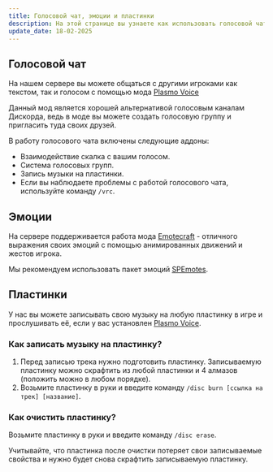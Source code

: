 ```yaml
---
title: Голосовой чат, эмоции и пластинки
description: На этой странице вы узнаете как использовать голосовой чат, эмоции и как записать собственную музыку на любую пластинку
update_date: 18-02-2025
---
```

## Голосовой чат
На нашем сервере вы можете общаться с другими игроками как текстом, так и голосом с помощью мода [Plasmo Voice](https://modrinth.com/plugin/plasmo-voice)

Данный мод является хорошей альтернативой голосовым каналам Дискорда, ведь в моде вы можете создать голосовую группу и пригласить туда своих друзей.

В работу голосового чата включены следующие аддоны:
* Взаимодействие скалка с вашим голосом.
* Система голосовых групп.
* Запись музыки на пластинки.
* Если вы наблюдаете проблемы с работой голосового чата, используйте команду `/vrc`.
## Эмоции
На сервере поддерживается работа мода [Emotecraft](https://modrinth.com/plugin/emotecraft/) - отличного выражения своих эмоций с помощью анимированных движений и жестов игрока.

Мы рекомендуем использовать пакет эмоций [SPEmotes](https://docs.google.com/document/d/1AK0w8M1_oZ3Z3VxoETT4QJ-OjVsP1AzqE0kHhSazymQ).
## Пластинки
У нас вы можете записывать свою музыку на любую пластинку в игре и прослушивать её, если у вас установлен
[Plasmo Voice](https://modrinth.com/plugin/plasmo-voice).
### Как записать музыку на пластинку?
1. Перед записью трека нужно подготовить пластинку.
Записываемую пластинку можно скрафтить из любой пластинки и 4 алмазов (положить можно в любом порядке).
2. Возьмите пластинку в руки и введите команду `/disc burn [ссылка на трек] [название]`.
### Как очистить пластинку?
Возьмите пластинку в руки и введите команду `/disc erase`.

Учитывайте, что пластинка после очистки потеряет свои записываемые свойства и нужно будет снова скрафтить записываемую пластинку.